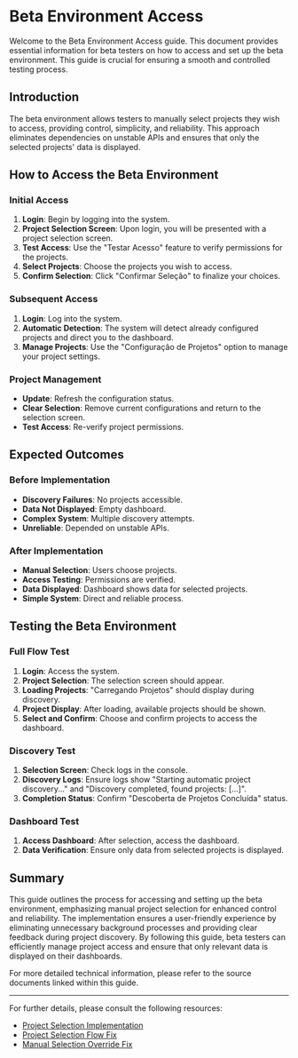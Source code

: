 # Beta Environment Access

Welcome to the Beta Environment Access guide. This document provides essential information for beta testers on how to access and set up the beta environment. This guide is crucial for ensuring a smooth and controlled testing process.

## Introduction

The beta environment allows testers to manually select projects they wish to access, providing control, simplicity, and reliability. This approach eliminates dependencies on unstable APIs and ensures that only the selected projects' data is displayed.

## How to Access the Beta Environment

### Initial Access

1. **Login**: Begin by logging into the system.
2. **Project Selection Screen**: Upon login, you will be presented with a project selection screen.
3. **Test Access**: Use the "Testar Acesso" feature to verify permissions for the projects.
4. **Select Projects**: Choose the projects you wish to access.
5. **Confirm Selection**: Click "Confirmar Seleção" to finalize your choices.

### Subsequent Access

1. **Login**: Log into the system.
2. **Automatic Detection**: The system will detect already configured projects and direct you to the dashboard.
3. **Manage Projects**: Use the "Configuração de Projetos" option to manage your project settings.

### Project Management

- **Update**: Refresh the configuration status.
- **Clear Selection**: Remove current configurations and return to the selection screen.
- **Test Access**: Re-verify project permissions.

## Expected Outcomes

### Before Implementation

- **Discovery Failures**: No projects accessible.
- **Data Not Displayed**: Empty dashboard.
- **Complex System**: Multiple discovery attempts.
- **Unreliable**: Depended on unstable APIs.

### After Implementation

- **Manual Selection**: Users choose projects.
- **Access Testing**: Permissions are verified.
- **Data Displayed**: Dashboard shows data for selected projects.
- **Simple System**: Direct and reliable process.

## Testing the Beta Environment

### Full Flow Test

1. **Login**: Access the system.
2. **Project Selection**: The selection screen should appear.
3. **Loading Projects**: "Carregando Projetos" should display during discovery.
4. **Project Display**: After loading, available projects should be shown.
5. **Select and Confirm**: Choose and confirm projects to access the dashboard.

### Discovery Test

1. **Selection Screen**: Check logs in the console.
2. **Discovery Logs**: Ensure logs show "Starting automatic project discovery..." and "Discovery completed, found projects: [...]".
3. **Completion Status**: Confirm "Descoberta de Projetos Concluída" status.

### Dashboard Test

1. **Access Dashboard**: After selection, access the dashboard.
2. **Data Verification**: Ensure only data from selected projects is displayed.

## Summary

This guide outlines the process for accessing and setting up the beta environment, emphasizing manual project selection for enhanced control and reliability. The implementation ensures a user-friendly experience by eliminating unnecessary background processes and providing clear feedback during project discovery. By following this guide, beta testers can efficiently manage project access and ensure that only relevant data is displayed on their dashboards.

For more detailed technical information, please refer to the source documents linked within this guide.

---

For further details, please consult the following resources:
- [Project Selection Implementation](https://gitdocai-data/organization/org-3b5b9a00-5655-4c1f-96df-503f2619fb1c/repositories/jira-dash/PROJECT_SELECTION_IMPLEMENTATION.md)
- [Project Selection Flow Fix](https://gitdocai-data/organization/org-3b5b9a00-5655-4c1f-96df-503f2619fb1c/repositories/jira-dash/PROJECT_SELECTION_FLOW_FIX.md)
- [Manual Selection Override Fix](https://gitdocai-data/organization/org-3b5b9a00-5655-4c1f-96df-503f2619fb1c/repositories/jira-dash/MANUAL_SELECTION_OVERRIDE_FIX.md)

